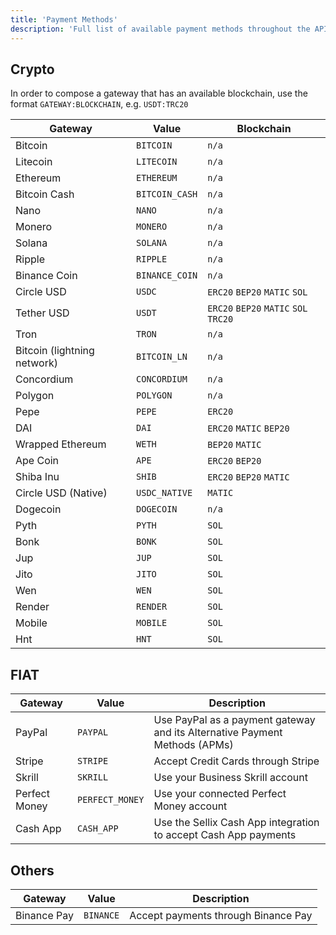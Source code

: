 ```yaml
---
title: 'Payment Methods'
description: 'Full list of available payment methods throughout the API.'
---
```


## Crypto

<Info> In order to compose a gateway that has an available blockchain, use the format `GATEWAY:BLOCKCHAIN`, e.g. `USDT:TRC20`</Info>

| Gateway | Value | Blockchain |
| ------- | ----- | ----------- |
| Bitcoin | `BITCOIN` | `n/a` |
| Litecoin | `LITECOIN` | `n/a` |
| Ethereum | `ETHEREUM` | `n/a` |
| Bitcoin Cash | `BITCOIN_CASH` | `n/a` |
| Nano | `NANO` | `n/a` |
| Monero | `MONERO` | `n/a` |
| Solana | `SOLANA` | `n/a` |
| Ripple | `RIPPLE` | `n/a` |
| Binance Coin | `BINANCE_COIN` | `n/a` |
| Circle USD | `USDC` | `ERC20` `BEP20` `MATIC` `SOL` |
| Tether USD | `USDT` | `ERC20` `BEP20` `MATIC` `SOL` `TRC20` |
| Tron | `TRON` | `n/a` |
| Bitcoin (lightning network) | `BITCOIN_LN` | `n/a` |
| Concordium | `CONCORDIUM` | `n/a` |
| Polygon | `POLYGON` | `n/a` |
| Pepe | `PEPE` | `ERC20` |
| DAI | `DAI` | `ERC20` `MATIC` `BEP20` |
| Wrapped Ethereum | `WETH` | `BEP20` `MATIC` |
| Ape Coin | `APE` | `ERC20` `BEP20` |
| Shiba Inu | `SHIB` | `ERC20` `BEP20` `MATIC` |
| Circle USD (Native) | `USDC_NATIVE` | `MATIC` |
| Dogecoin | `DOGECOIN` | `n/a` |
| Pyth | `PYTH` | `SOL` |
| Bonk | `BONK` | `SOL` |
| Jup | `JUP` | `SOL` |
| Jito | `JITO` | `SOL` |
| Wen | `WEN` | `SOL` |
| Render | `RENDER` | `SOL` |
| Mobile | `MOBILE` | `SOL` |
| Hnt | `HNT` | `SOL` |

## FIAT

| Gateway | Value | Description |
| ------- | ----- | ----------- |
| PayPal | `PAYPAL` | Use PayPal as a payment gateway and its Alternative Payment Methods (APMs) |
| Stripe | `STRIPE` | Accept Credit Cards through Stripe |
| Skrill | `SKRILL` | Use your Business Skrill account |
| Perfect Money | `PERFECT_MONEY` | Use your connected Perfect Money account |
| Cash App | `CASH_APP` | Use the Sellix Cash App integration to accept Cash App payments |

## Others

| Gateway | Value | Description |
| ------- | ----- | ----------- |
| Binance Pay | `BINANCE` | Accept payments through Binance Pay |